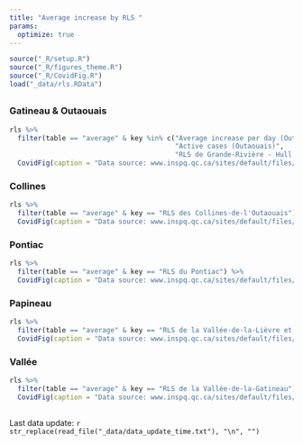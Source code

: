 ```yaml
---
title: "Average increase by RLS "
params: 
  optimize: true
---
```


```r
source("_R/setup.R")
source("_R/figures_theme.R")
source("_R/CovidFig.R")
load("_data/rls.RData")
```

## {.tabset .tabset-fade .tabset-pills}

### Gatineau & Outaouais
```r
rls %>% 
  filter(table == "average" & key %in% c("Average increase per day (Outaouais)", 
                                         "Active cases (Outaouais)", 
                                         "RLS de Grande-Rivière - Hull - Gatineau")) %>% 
  CovidFig(caption = "Data source: www.inspq.qc.ca/sites/default/files/covid/donnees/tableau-rls-new.csv")
```

### Collines
```r
rls %>% 
  filter(table == "average" & key == "RLS des Collines-de-l'Outaouais") %>% 
  CovidFig(caption = "Data source: www.inspq.qc.ca/sites/default/files/covid/donnees/tableau-rls-new.csv")
```

### Pontiac
```r
rls %>% 
  filter(table == "average" & key == "RLS du Pontiac") %>% 
  CovidFig(caption = "Data source: www.inspq.qc.ca/sites/default/files/covid/donnees/tableau-rls-new.csv")
```

### Papineau
```r
rls %>% 
  filter(table == "average" & key == "RLS de la Vallée-de-la-Lièvre et de la Petite Nation") %>% 
  CovidFig(caption = "Data source: www.inspq.qc.ca/sites/default/files/covid/donnees/tableau-rls-new.csv")
```

### Vallée
```r
rls %>% 
  filter(table == "average" & key == "RLS de la Vallée-de-la-Gatineau") %>% 
  CovidFig(caption = "Data source: www.inspq.qc.ca/sites/default/files/covid/donnees/tableau-rls-new.csv")
```

##

Last data update: `r str_replace(read_file("_data/data_update_time.txt"), "\n", "")`

